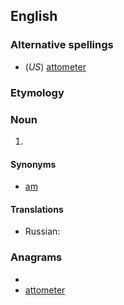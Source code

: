 ==English==

===Alternative spellings===
*(''US'') [[attometer]]

===Etymology===
{{prefix|atto|metre}}

===Noun===
{{en-noun}}

# {{SI-unit|atto|metre|length}}

====Synonyms====
*[[am]]

====Translations====
* Russian: {{t|ru|аттометр|m|tr=attómetr}}

===Anagrams===
* {{alphagram|aeemorttt}}
* [[attometer#English|attometer]]